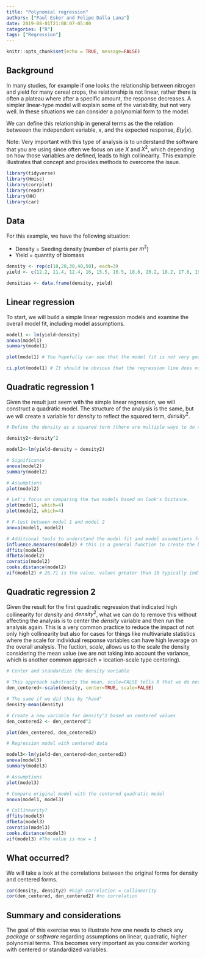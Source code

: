 ```yaml
---
title: "Polynomial regression"
authors: ["Paul Esker and Felipe Dalla Lana"]
date: 2019-08-01T21:08:07-05:00
categories: ["R"]
tags: ["Regression"]
---
```


```r
knitr::opts_chunk$set(echo = TRUE, message=FALSE)
```

## Background

In many studies, for example if one looks the relationship between nitrogen and yield for many cereal crops, the relationship is not linear, rather there is often a plateau where after a specific amount, the response decreases. A simpler linear-type model will explain some of the variability, but not very well. In these situations we can consider a polynomial form to the model.

We can define this relationship in general terms as the the relation betweeen the independent variable, $x$, and the expected response, $E(y|x)$. 

Note: Very important with this type of analysis is to understand the software that you are using since often we focus on use $X$ and $X^2$, which depending on how those variables are defined, leads to high collinearity. This example illustrates that concept and provides methods to overcome the issue.

```r

library(tidyverse)
library(Hmisc)
library(corrplot)
library(readr)
library(HH)
library(car)

```

## Data

For this example, we have the following situation:

* Density = Seeding density (number of plants per $m^2$)
* Yield = quantity of biomass

```r

density <- rep(c(10,20,30,40,50), each=3)
yield <- c(12.2, 11.4, 12.4, 16, 15.5, 16.5, 18.6, 20.2, 18.2, 17.6, 19.3, 17.1, 18, 16.4, 16.6)

densities <- data.frame(density, yield)

```

## Linear regression

To start, we will build a simple linear regression models and examine the overall model fit, including model assumptions.

```r

model1 <- lm(yield~density)
anova(model1)
summary(model1)

plot(model1) # You hopefully can see that the model fit is not very good

ci.plot(model1) # It should be obvious that the regression line does not reflect the actual relationship well

```

## Quadratic regression 1

Given the result just seem with the simple linear regression, we will construct a quadratic model. The structure of the analysis is the same, but we will create a variable for *density* to reflect the squared term, $density^2$.

```r

# Define the density as a squared term (there are multiple ways to do this, but we will use a simple approach for now)

density2<-density^2

model2<-lm(yield~density + density2)

# Significance
anova(model2)
summary(model2)

# Assumptions
plot(model2)

# Let's focus on comparing the two models based on Cook's Distance.
plot(model1, which=4) 
plot(model2, which=4) 

# F-test between model 1 and model 2
anova(model1, model2)

# Additional tools to understand the model fit and model assumptions for the quadratic form
influence.measures(model2) # this is a general function to create the base for subsequent measurments
dffits(model2)
dfbeta(model2)
covratio(model2)
cooks.distance(model2)
vif(model2) # 26.71 is the value, values greater than 10 typically indicate high collinearity
```

## Quadratic regression 2

Given the result for the first quadratic regression that indicated high collinearity for $density$ and $density^2$, what we can do to remove this without affecting the analysis is to center the *density* variable and then run the analysis again. This is a very common practice to reduce the impact of not only high collinearity but also for cases for things like multivariate statistics where the scale for individual response variables can have high leverage on the overall analysis. The fuction, *scale*, allows us to the scale the density considering the mean value (we are not taking into account the variance, which is another common approach = location-scale type centering).

```r
# Center and standardize the density variable

# This approach substracts the mean, scale=FALSE tells R that we do not take into account the standard deviation in the analysis
den_centered<-scale(density, center=TRUE, scale=FALSE) 

# The same if we did this by "hand"
density-mean(density)

# Create a new variable for density^2 based on centered values
den_centered2 <- den_centered^2

plot(den_centered, den_centered2)

# Regression model with centered data

model3<-lm(yield~den_centered+den_centered2)
anova(model3)
summary(model3)

# Assumptions
plot(model3)

# Compare original model with the centered quadratic model
anova(model1, model3)

# Collinearity?
dffits(model3)
dfbeta(model3)
covratio(model3)
cooks.distance(model3)
vif(model3) #The value is now = 1

```

## What occurred?

We will take a look at the correlations between the original forms for density and centered forms. 

```r

cor(density, density2) #high correlation = collinearity
cor(den_centered, den_centered2) #no correlation

```

## Summary and considerations

The goal of this exercise was to illustrate how one needs to check any *package* or *software* regarding assumptions on linear, quadratic, higher polynomial terms. This becomes very important as you consider working with centered or standardized variables. 
